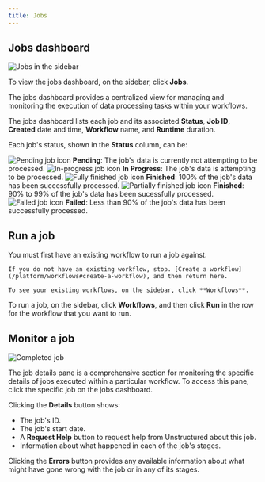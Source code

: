 ```yaml
---
title: Jobs
---
```

## Jobs dashboard

![Jobs in the sidebar](/img/platform/Jobs-Sidebar.png)

To view the jobs dashboard, on the sidebar, click **Jobs**.

The jobs dashboard provides a centralized view for managing and monitoring the execution of data processing tasks within your workflows.

The jobs dashboard lists each job and its associated **Status**, **Job ID**, **Created** date and time, **Workflow** name, and **Runtime** duration.

Each job's status, shown in the **Status** column, can be:

![Pending job icon](/img/platform/Job-Pending.png) **Pending**: The job's data is currently not attempting to be processed.
![In-progress job icon](/img/platform/Job-In-Progress.png) **In Progress**: The job's data is attempting to be processed.
![Fully finished job icon](/img/platform/Job-Finished-Fully.png) **Finished**: 100% of the job's data has been successfully processed.
![Partially finished job icon](/img/platform/Job-Finished-Partially.png) **Finished**: 90% to 99% of the job's data has been sucessfully processed.
![Failed job icon](/img/platform/Job-Failed.png) **Failed**: Less than 90% of the job's data has been successfully processed.

## Run a job

<Warning>
    You must first have an existing workflow to run a job against.

    If you do not have an existing workflow, stop. [Create a workflow](/platform/workflows#create-a-workflow), and then return here.

    To see your existing workflows, on the sidebar, click **Workflows**.
</Warning>

To run a job, on the sidebar, click **Workflows**, and then click **Run** in the row for the workflow that you want to run.
    
## Monitor a job

![Completed job](/img/platform/Job-Complete.png)

The job details pane is a comprehensive section for monitoring the specific details of jobs executed within a particular workflow. To access this pane, click the specific job on the jobs dashboard.

Clicking the **Details** button shows:

- The job's ID.
- The job's start date.
- A **Request Help** button to request help from Unstructured about this job.
- Information about what happened in each of the job's stages.

Clicking the **Errors** button provides any available information about what might have gone wrong with the job or in any of its stages.